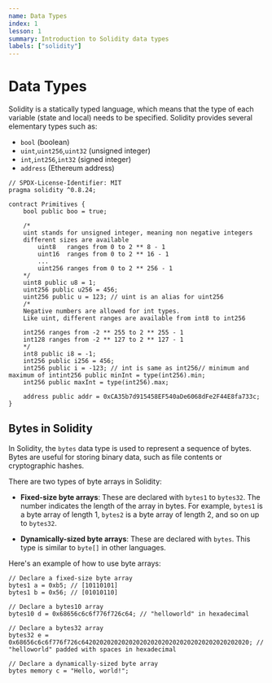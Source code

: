 ```yaml
---
name: Data Types
index: 1
lesson: 1
summary: Introduction to Solidity data types
labels: ["solidity"]
---
```


# Data Types

Solidity is a statically typed language, which means that the type of each variable (state and local) needs to be specified. Solidity provides several elementary types such as:

- `bool` (boolean)
- `uint`,`uint256`,`uint32` (unsigned integer)
- `int`,`int256`,`int32` (signed integer)
- `address` (Ethereum address)

```solidity
// SPDX-License-Identifier: MIT
pragma solidity ^0.8.24;

contract Primitives {
    bool public boo = true;

    /*
    uint stands for unsigned integer, meaning non negative integers
    different sizes are available
        uint8   ranges from 0 to 2 ** 8 - 1
        uint16  ranges from 0 to 2 ** 16 - 1
        ...
        uint256 ranges from 0 to 2 ** 256 - 1
    */
    uint8 public u8 = 1;
    uint256 public u256 = 456;
    uint256 public u = 123; // uint is an alias for uint256
    /*
    Negative numbers are allowed for int types.
    Like uint, different ranges are available from int8 to int256

    int256 ranges from -2 ** 255 to 2 ** 255 - 1
    int128 ranges from -2 ** 127 to 2 ** 127 - 1
    */
    int8 public i8 = -1;
    int256 public i256 = 456;
    int256 public i = -123; // int is same as int256// minimum and maximum of intint256 public minInt = type(int256).min;
    int256 public maxInt = type(int256).max;

    address public addr = 0xCA35b7d915458EF540aDe6068dFe2F44E8fa733c;
}
```

## Bytes in Solidity

In Solidity, the `bytes` data type is used to represent a sequence of bytes. Bytes are useful for storing binary data, such as file contents or cryptographic hashes.

There are two types of byte arrays in Solidity:

- **Fixed-size byte arrays**: These are declared with `bytes1` to `bytes32`. The number indicates the length of the array in bytes. For example, `bytes1` is a byte array of length 1, `bytes2` is a byte array of length 2, and so on up to `bytes32`.

- **Dynamically-sized byte arrays**: These are declared with `bytes`. This type is similar to `byte[]` in other languages.

Here's an example of how to use byte arrays:

```solidity
// Declare a fixed-size byte array
bytes1 a = 0xb5; // [10110101]
bytes1 b = 0x56; // [01010110]

// Declare a bytes10 array
bytes10 d = 0x68656c6c6f776f726c64; // "helloworld" in hexadecimal

// Declare a bytes32 array
bytes32 e = 0x68656c6c6f776f726c6420202020202020202020202020202020202020202020; // "helloworld" padded with spaces in hexadecimal

// Declare a dynamically-sized byte array
bytes memory c = "Hello, world!";
```
